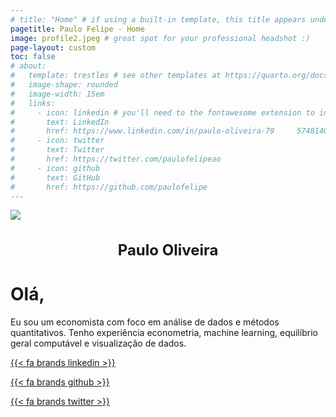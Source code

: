---
# title: "Home" # if using a built-in template, this title appears under your photo
pagetitle: Paulo Felipe - Home
image: profile2.jpeg # great spot for your professional headshot :) 
page-layout: custom
toc: false
# about: 
#   template: trestles # see other templates at https://quarto.org/docs/websites/website-about.html#templates
#   image-shape: rounded
#   image-width: 15em
#   links:
#     - icon: linkedin # you'll need to the fontawesome extension to include icons: https://github.com/quarto-ext/fontawesome
#       text: LinkedIn
#       href: https://www.linkedin.com/in/paulo-oliveira-79     5748140/
#     - icon: twitter
#       text: Twitter
#       href: https://twitter.com/paulofelipeao
#     - icon: github
#       text: GitHub
#       href: https://github.com/paulofelipe
---

::::: {.title-page}

::: {.title-container}

<div>
  <img src="profile3.jpeg" class="center-image">
  <h1 style="text-align: center;font-weight:700;font-size:1.5rem;">Paulo Oliveira</h1>
</div>

<div>
# Olá, {.title-home}

Eu sou um economista com foco em análise de dados e métodos quantitativos. Tenho experiência econometria, machine learning, equilíbrio geral computável e visualização de dados.


<div class="links-flex">
[{{< fa brands linkedin >}}](https://www.linkedin.com/in/paulo-oliveira-795748140/){.btn .btn-dark}

[{{< fa brands github >}}](https://github.com/paulofelipe){.btn .btn-dark}

[{{< fa brands twitter >}}]( https://twitter.com/paulofelipeao){.btn .btn-dark}
</div>

</div>


:::

:::::
